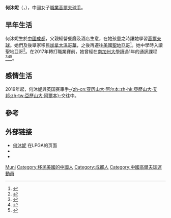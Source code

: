 {{Infobox golfer
| name              = 何沐妮
| image             = 
| imagesize         = 
| caption           = 
| fullname          = 
| nickname          = Lily<ref>{{cite web|url=https://youtube.com/watch?v=0jsMPnghnck|title=Best Backyard Driving Range? - "Lily" Muni He, LPGA Tour Pro & EAL Tee Off|accessdate=2020-09-08|archive-date=2020-12-13|archive-url=https://web.archive.org/web/20201213083552/https://www.youtube.com/watch?v=0jsMPnghnck|dead-url=no}}</ref>
| birth_date        = {{birth date and age|1999|6|17|df=y}}
| birth_place       = [[中國|中國]][[成都|成都]]
| death_date        = <!-- {{Death date and age|YYYY|MM|DD|1999|6|17|df=y}} -->
| death_place       = 
| height            = 5 ft 4 in
| weight            = 
| nationality       = {{PRC}}
| residence         = 
| spouse            = 
| partner           = 
| children          = 
| college           = [[南加州大學|南加州大學]] (1年)
| yearpro           = 2017年
| retired           = <!-- Year retired -->
| tour              = [[LPGA錦標賽|LPGA錦標賽]] (2019年加入)
| extour            = {{le|赛美特拉巡回赛|Symetra Tour}} (2017年加入)
| prowins           = 1
| lpgawins          = <!-- Number of LPGA Tour wins -->
| letwins           = <!-- Number of Ladies European Tour wins -->
| jlpgawins         = <!-- LPGA of Japan Tour wins -->
| klpgawins         = <!-- LPGA of Korea Tour wins -->
| lagtwins          = <!-- Number of Ladies Asian Golf Tour wins -->
| alpgwins          = <!-- Number of ALPG Tour wins -->
| futwins           = 1
| otherwins         = <!-- Number of Other wins -->
| majorwins         = <!-- Number of Major Championship wins -->
| nabisco           = DNP
| lpga              = DNP
| wusopen           = T53: 2015
| wbritopen         = DNP
| evian             = DNP
| wghofid           = <!-- World Golf Hall of Fame member ID -->
| wghofyear         = <!-- World Golf Hall of Fame year inducted -->
| award1            = <!-- Achievement or award details -->
| year1             = <!-- Year(s) of achievement or award -->
| award2            = <!-- Add up to 10 different awards -->
| year2             = 
| awardssection     = <!-- location of awards page or section -->
| show-medals    = <!-- "yes" to display, hidden by default -->
| medaltemplates = <!-- for displaying golf medals won in multi-sport events -->
}}
'''何沐妮'''（{{lang-en|Lily "Muni" He}}，{{bd|1999年|6月17日}}），中國女子[[職業高爾夫球手|職業高爾夫球手]]。

== 早年生活 ==
何沐妮生於[[中國|中國]][[成都|成都]]，父親經營餐廳及酒店生意，在她孩童之時讓她學習[[高爾夫球|高爾夫球]]。她們及後舉家移民[[加拿大|加拿大]][[溫哥華|溫哥華]]，之後再遷往[[美國|美國]][[聖地亞哥_(加利福尼亞州)|聖地亞哥]]<ref>{{cite web|url=https://www.golfdigestweb.com.tw/article/2864|title=新少女時代 - 高球人物|publisher=[[高爾夫文摘|高爾夫文摘]]|date=2019-09-06|author=魏玉珍|accessdate=2020-12-02|archive-date=2020-08-12|archive-url=https://web.archive.org/web/20200812062815/https://www.golfdigestweb.com.tw/article/2864|dead-url=no}}</ref>。她中學時入讀聖地亞哥{{le|托里派恩斯高中|Torrey Pines High School}}<ref>{{cite news|url=https://www.golfchannel.com/news/muni-he-instagram-sensation-and-lpga-card-holder|publisher=[[Golf_Channel|Golf Channel]]|title=Muni He: Instagram sensation and LPGA card holder|date=2018-11-09|last=Mell|first=Randall|accessdate=2020-11-23|archive-date=2021-09-09|archive-url=https://web.archive.org/web/20210909174004/https://www.golfchannel.com/news/muni-he-instagram-sensation-and-lpga-card-holder|dead-url=no}}</ref>。在2017年轉打職業賽前，她曾經在[[南加州大學|南加州大學]]讀過1年的通訊課程<ref name=scmp>{{cite news|url=https://www.scmp.com/magazines/style/news-trends/article/3082952/next-tiger-woods-asian-female-model-meet-lily-muni-he|title=The next Tiger Woods is an Asian female model – meet Lily Muni He, the Chinese Instagram influencer and LPGA star the internet is crazy for|date=2020-05-06|last=Ariton|first=Geninna|newspaper=[[South_China_Morning_Post|South China Morning Post]]|accessdate=2020-11-23|archive-date=2020-11-30|archive-url=https://web.archive.org/web/20201130041349/https://www.scmp.com/magazines/style/news-trends/article/3082952/next-tiger-woods-asian-female-model-meet-lily-muni-he|dead-url=no}}</ref><ref>{{cite news|url=https://hk.asiatatler.com/society/lily-muni-he-female-golfer-interview|title=How Lily Muni He Became One Of The World's Top Female Golfers By Age 20|last=Sobti|first=Tara|newspaper=[[Asia_Tatler|Asia Tatler]]|date=2020-07-14|accessdate=2020-11-23|archive-date=2020-10-13|archive-url=https://web.archive.org/web/20201013231408/https://hk.asiatatler.com/society/lily-muni-he-female-golfer-interview|dead-url=no}}</ref><ref>{{cite web |url=https://usctrojans.com/sports/womens-golf/roster/muni-he/2008 |title=Muni He |publisher=USC Trojans |accessdate=2020-10-08 |archive-date=2020-10-15 |archive-url=https://web.archive.org/web/20201015020109/https://usctrojans.com/sports/womens-golf/roster/muni-he/2008 |dead-url=no }}</ref>。

== 感情生活 ==
2019年起，何沐妮與英国赛車手[[亞歷山大·艾邦|-{zh-cn:亚历山大·阿尔本;zh-hk:亞歷山大·艾邦;zh-tw:亞歷山大·阿爾本}-]]交往中。

== 參考 ==
{{reflist}}

== 外部链接 ==
* [https://www.lpga.com/players/muni-he/98620/overview 何沐妮] {{Wayback|url=https://www.lpga.com/players/muni-he/98620/overview |date=20201205150538 }} 在LPGA的页面
* {{Instagram|lilymhe}}
* {{Sinaweibo|2359310317}}

[[Category:何姓|Muni]]
[[Category:移民美國的中國人|Category:移民美國的中國人]]
[[Category:成都人|Category:成都人]]
[[Category:中國高爾夫球運動員|Category:中國高爾夫球運動員]]